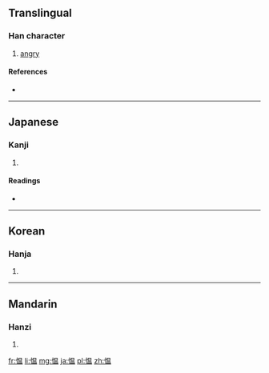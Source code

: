 {{also|慍}}
==Translingual==

===Han character===
{{Han char|rn=61|rad=心|as=09|sn=12|four=|canj=心日月廿 (PABT)}}

# [[angry]]

====References====
* {{Han ref|kx=0395.240|dkj=10954|hdz=42327.150|uh=6120|ud=24864}}

----

==Japanese==

===Kanji===
{{ja-kanji|grade=|rs=心09}}

# {{defn|lang=ja|sort=心09}}

====Readings====
* {{ja-readings|on=[[うん]] (un), [[おん]] (on)|kun=[[うらむ]] (uramu), [[いかる]] (ikaru)}}

----

==Korean==

===Hanja===
{{ko-hanja|hangeul=온|eumhun=|rv=on|mr=on|y=on}}

# {{defn|lang=ko|sort=心09}}

----

==Mandarin==

===Hanzi===
{{cmn-hanzi|tra=慍|pin=[[yùn]] ([[yun4]])|wg=yün<sup>4</sup>}}

# {{defn|lang=cmn|sort=心09}}

[[fr:愠]]
[[li:愠]]
[[mg:愠]]
[[ja:愠]]
[[pl:愠]]
[[zh:愠]]